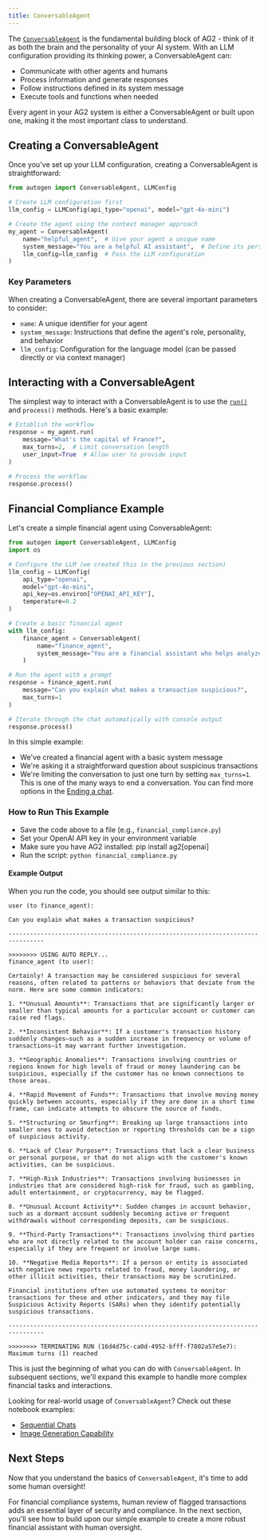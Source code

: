 ```yaml
---
title: ConversableAgent
---
```


The [`ConversableAgent`](/docs/api-reference/autogen/ConversableAgent) is the fundamental building block of AG2 - think of it as both the brain and the personality of your AI system. With an LLM configuration providing its thinking power, a ConversableAgent can:

- Communicate with other agents and humans
- Process information and generate responses
- Follow instructions defined in its system message
- Execute tools and functions when needed

Every agent in your AG2 system is either a ConversableAgent or built upon one, making it the most important class to understand.

## Creating a ConversableAgent

Once you've set up your LLM configuration, creating a ConversableAgent is straightforward:

```python hl_lines="7-11"
from autogen import ConversableAgent, LLMConfig

# Create LLM configuration first
llm_config = LLMConfig(api_type="openai", model="gpt-4o-mini")

# Create the agent using the context manager approach
my_agent = ConversableAgent(
    name="helpful_agent",  # Give your agent a unique name
    system_message="You are a helpful AI assistant",  # Define its personality and purpose
    llm_config=llm_config  # Pass the LLM configuration
)
```

### Key Parameters

When creating a ConversableAgent, there are several important parameters to consider:

- `name`: A unique identifier for your agent
- `system_message`: Instructions that define the agent's role, personality, and behavior
- `llm_config`: Configuration for the language model (can be passed directly or via context manager)

## Interacting with a ConversableAgent

The simplest way to interact with a ConversableAgent is to use the [`run()`](/docs/api-reference/autogen/ConversableAgent#run) and `process()` methods. Here's a basic example:

```python hl_lines="2-6 9"
# Establish the workflow
response = my_agent.run(
    message="What's the capital of France?",
    max_turns=2,  # Limit conversation length
    user_input=True  # Allow user to provide input
)

# Process the workflow
response.process()
```


<RunMethodHelpMsg/>

## Financial Compliance Example

Let's create a simple financial agent using ConversableAgent:

```python
from autogen import ConversableAgent, LLMConfig
import os

# Configure the LLM (we created this in the previous section)
llm_config = LLMConfig(
    api_type="openai",
    model="gpt-4o-mini",
    api_key=os.environ["OPENAI_API_KEY"],
    temperature=0.2
)

# Create a basic financial agent
with llm_config:
    finance_agent = ConversableAgent(
        name="finance_agent",
        system_message="You are a financial assistant who helps analyze financial data and transactions."
    )

# Run the agent with a prompt
response = finance_agent.run(
    message="Can you explain what makes a transaction suspicious?",
    max_turns=1
)

# Iterate through the chat automatically with console output
response.process()
```

In this simple example:

- We've created a financial agent with a basic system message
- We're asking it a straightforward question about suspicious transactions
- We're limiting the conversation to just one turn by setting `max_turns=1`. This is one of the many ways to end a conversation. You can find more options in the [Ending a chat](/docs/user-guide/basic-concepts/orchestration/ending-a-chat).

### How to Run This Example

- Save the code above to a file (e.g., `financial_compliance.py`)
- Set your OpenAI API key in your environment variable
- Make sure you have AG2 installed: pip install ag2[openai]
- Run the script: `python financial_compliance.py`

#### Example Output

When you run the code, you should see output similar to this:

```console
user (to finance_agent):

Can you explain what makes a transaction suspicious?

--------------------------------------------------------------------------------

>>>>>>>> USING AUTO REPLY...
finance_agent (to user):

Certainly! A transaction may be considered suspicious for several reasons, often related to patterns or behaviors that deviate from the norm. Here are some common indicators:

1. **Unusual Amounts**: Transactions that are significantly larger or smaller than typical amounts for a particular account or customer can raise red flags.

2. **Inconsistent Behavior**: If a customer's transaction history suddenly changes—such as a sudden increase in frequency or volume of transactions—it may warrant further investigation.

3. **Geographic Anomalies**: Transactions involving countries or regions known for high levels of fraud or money laundering can be suspicious, especially if the customer has no known connections to those areas.

4. **Rapid Movement of Funds**: Transactions that involve moving money quickly between accounts, especially if they are done in a short time frame, can indicate attempts to obscure the source of funds.

5. **Structuring or Smurfing**: Breaking up large transactions into smaller ones to avoid detection or reporting thresholds can be a sign of suspicious activity.

6. **Lack of Clear Purpose**: Transactions that lack a clear business or personal purpose, or that do not align with the customer's known activities, can be suspicious.

7. **High-Risk Industries**: Transactions involving businesses in industries that are considered high-risk for fraud, such as gambling, adult entertainment, or cryptocurrency, may be flagged.

8. **Unusual Account Activity**: Sudden changes in account behavior, such as a dormant account suddenly becoming active or frequent withdrawals without corresponding deposits, can be suspicious.

9. **Third-Party Transactions**: Transactions involving third parties who are not directly related to the account holder can raise concerns, especially if they are frequent or involve large sums.

10. **Negative Media Reports**: If a person or entity is associated with negative news reports related to fraud, money laundering, or other illicit activities, their transactions may be scrutinized.

Financial institutions often use automated systems to monitor transactions for these and other indicators, and they may file Suspicious Activity Reports (SARs) when they identify potentially suspicious transactions.

--------------------------------------------------------------------------------

>>>>>>>> TERMINATING RUN (16d4d75c-ca0d-4952-bfff-f7802a57e5e7): Maximum turns (1) reached
```

This is just the beginning of what you can do with `ConversableAgent`. In subsequent sections, we'll expand this example to handle more complex financial tasks and interactions.

<Tip>

Looking for real-world usage of `ConversableAgent`?
Check out these notebook examples:

- [Sequential Chats](https://docs.ag2.ai/latest/docs/use-cases/notebooks/notebooks/agentchats_sequential_chats/?h=conversable)
- [Image Generation Capability](https://docs.ag2.ai/latest/docs/use-cases/notebooks/notebooks/agentchat_image_generation_capability/?h=conversable)

</Tip>

## Next Steps
Now that you understand the basics of `ConversableAgent`, it's time to add some human oversight!

For financial compliance systems, human review of flagged transactions adds an essential layer of security and compliance. In the next section, you'll see how to build upon our simple example to create a more robust financial assistant with human oversight.
